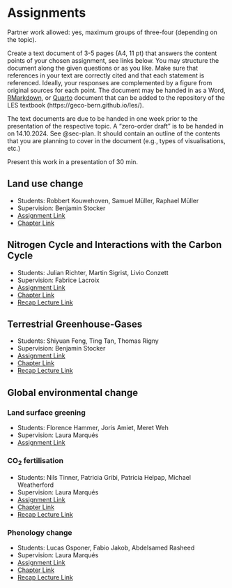 # Assignments {#sec-assignments}

Partner work allowed: yes, maximum groups of three-four (depending on the topic).

Create a text document of 3-5 pages (A4, 11 pt) that answers the content points of your chosen assignment, see links below. You may structure the document along the given questions or as you like. Make sure that references in your text are correctly cited and that each statement is referenced. Ideally, your responses are complemented by a figure from original sources for each point. The document may be handed in as a Word, [RMarkdown](https://geco-bern.github.io/agds/gettingstarted.html#rmarkdown), or [Quarto](https://quarto.org/) document that can be added to the repository of the LES textbook (https://geco-bern.github.io/les/).

The text documents are due to be handed in one week prior to the presentation of the respective topic. A "zero-order draft" is to be handed in on 14.10.2024. See @sec-plan. It should contain an outline of the contents that you are planning to cover in the document (e.g., types of visualisations, etc.)

Present this work in a presentation of 30 min.

## Land use change

- Students: Robbert Kouwehoven, Samuel Müller, Raphael Müller
- Supervision: Benjamin Stocker
- [Assignment Link](https://github.com/geco-bern/les2_course/blob/main/data/les2_assignment_landusechange.pdf)
- [Chapter Link](https://geco-bern.github.io/les/landusechange.html)

## Nitrogen Cycle and Interactions with the Carbon Cycle

- Students: Julian Richter, Martin Sigrist, Livio Conzett
- Supervision: Fabrice Lacroix
- [Assignment Link](https://github.com/geco-bern/les2_course/blob/main/data/les2_assignment_nitrogencycle.pdf)
- [Chapter Link](https://geco-bern.github.io/les/nutrients.html)
- [Recap Lecture Link](https://github.com/geco-bern/les2_course/blob/main/data/les2_recap_nitrogencycle.pdf)

## Terrestrial Greenhouse-Gases

- Students: Shiyuan Feng, Ting Tan, Thomas Rigny
- Supervision: Benjamin Stocker
- [Assignment Link](https://github.com/geco-bern/les2_course/blob/main/data/les2_assignment_ghg.pdf)
- [Chapter Link](https://geco-bern.github.io/les/ghg.html)
- [Recap Lecture Link](https://github.com/geco-bern/les2_course/blob/main/data/les2_recap_les2_recap_ghg.pdf)

## Global environmental change

### Land surface greening

- Students: Florence Hammer, Joris Amiet, Meret Weh
- Supervision: Laura Marqués
- [Assignment Link](https://github.com/geco-bern/les2_course/blob/main/data/les2_assignment_greening.pdf)

### CO~2~ fertilisation

- Students: Nils Tinner, Patricia Gribi, Patricia Helpap, Michael Weatherford
- Supervision: Laura Marqués
- [Assignment Link](https://github.com/geco-bern/les2_course/blob/main/data/les2_assignment_co2fert.pdf)
- [Chapter Link](https://geco-bern.github.io/les/globenvchange.html)
- [Recap Lecture Link](https://github.com/geco-bern/les2_course/blob/main/data/les2_recap_co2fertilization.pdf)

### Phenology change

- Students: Lucas Gsponer, Fabio Jakob, Abdelsamed Rasheed
- Supervision: Laura Marqués
- [Assignment Link](https://github.com/geco-bern/les2_course/blob/main/data/les2_assignment_phenology.pdf)
- [Chapter Link](https://geco-bern.github.io/les/globenvchange.html)
- [Recap Lecture Link](https://github.com/geco-bern/les2_course/blob/main/data/les2_recap_phenology.pdf)
